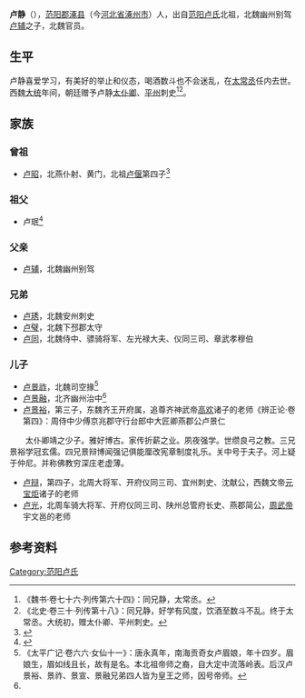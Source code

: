 '''卢静'''（{{bd|？||？||}}），[[范阳郡|范阳郡]][[涿县|涿县]]（今[[河北省|河北省]][[涿州市|涿州市]]）人，出自[[范阳卢氏|范阳卢氏]]北祖，北魏幽州别驾[[卢辅|卢辅]]之子，北魏官员。

==生平==
卢静喜爱学习，有美好的举止和仪态，喝酒数斗也不会迷乱，在[[太常丞|太常丞]]任内去世。西魏[[大统_(西魏)|大统]]年间，朝廷赠予卢静[[太仆卿|太仆卿]]、[[平州|平州]]刺史<ref>《魏书·卷七十六·列传第六十四》：同兄静，太常丞。</ref><ref>《北史·卷三十·列传第十八》：同兄静，好学有风度，饮酒至数斗不乱。终于太常丞。大统初，赠太仆卿、平州刺史。</ref>。

==家族==
{{main|范阳卢氏世系图}}

===曾祖===
*[[卢昭|卢昭]]，北燕仆射、黄门，北祖[[卢偃|卢偃]]第四子<ref name=autogenerated1>{{Cite book | author = 吴钢主编| title = 《全唐文补遗 千唐志斋新藏专辑》 | location = 西安 | publisher = 三秦出版社  | date =2006 | pages =125-126 |ISBN =7-80736-085-2| accessdate = 2015-03-14 | url = | language= zh-hant| quote = }}</ref>

===祖父===
*卢珉<ref>{{Cite book | author = 赵君平，赵文成编 | title = 《秦晋豫新出墓志搜佚》 | location =北京| publisher = 北京图书馆出版社 | date=2012  | pages=334-335 |ISBN =978-7-5013-4465-9| accessdate = 2018-02-19 | url = | language= zh-hant| quote = }}</ref>

===父亲===
*[[卢辅|卢辅]]，北魏幽州别驾

===兄弟===
*[[卢琇|卢琇]]，北魏安州刺史
*[[卢璧__(北魏)|卢璧]]，北魏下邳郡太守
*[[卢同|卢同]]，北魏侍中、骠骑将军、左光禄大夫、仪同三司、章武孝穆伯

===儿子===
*[[卢景祚|卢景祚]]，北魏司空掾<ref>《太平广记·卷六六·女仙十一》：唐永真年，南海贡奇女卢眉娘，年十四岁。眉娘生，眉如线且长，故有是名。本北祖帝师之裔，自大定中流落岭表。后汉卢景裕、景祚、景宣、景融兄弟四人皆为皇王之师，因号帝师。</ref>
*[[卢景融|卢景融]]，北齐幽州治中<ref name=autogenerated1 />
*[[卢景裕|卢景裕]]，第三子，东魏齐王开府属，追尊齐神武帝[[高欢|高欢]]诸子的老师<ref>《辨正论·卷第四》：周侍中少傅京兆郡守行台郎中大匠卿燕郡公卢景仁
　　太仆卿靖之少子。雅好博古。家传折薪之业。夙夜强学。世缵良弓之教。三兄景裕学冠玄儒。四兄景辩博闻强记俱能厘改宪章制度礼乐。关中号于夫子。河上疑于仲尼。并称佛教穷深庄老虚薄。</ref>	
*[[卢辩|卢辩]]，第四子，北周大将军、开府仪同三司、宜州刺史、沈献公，西魏文帝[[元宝炬|元宝炬]]诸子的老师
*[[卢光|卢光]]，北周车骑大将军、开府仪同三司、陕州总管府长史、燕郡简公，[[周武帝|周武帝]]宇文邕的老师

==参考资料==
{{reflist}}

[[Category:范阳卢氏|Category:范阳卢氏]]